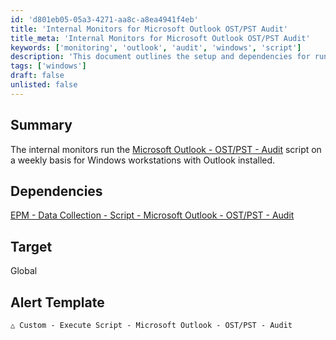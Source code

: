 ```yaml
---
id: 'd801eb05-05a3-4271-aa8c-a8ea4941f4eb'
title: 'Internal Monitors for Microsoft Outlook OST/PST Audit'
title_meta: 'Internal Monitors for Microsoft Outlook OST/PST Audit'
keywords: ['monitoring', 'outlook', 'audit', 'windows', 'script']
description: 'This document outlines the setup and dependencies for running internal monitors that execute the Microsoft Outlook OST/PST Audit script weekly on Windows workstations with Outlook installed. It includes information on the alert template and the target scope of the monitoring.'
tags: ['windows']
draft: false
unlisted: false
---
```

## Summary

The internal monitors run the [Microsoft Outlook - OST/PST - Audit](https://proval.itglue.com/DOC-5078775-8168634) script on a weekly basis for Windows workstations with Outlook installed.

## Dependencies

[EPM - Data Collection - Script - Microsoft Outlook - OST/PST - Audit](https://proval.itglue.com/DOC-5078775-8168634)

## Target

Global

## Alert Template

`△ Custom - Execute Script - Microsoft Outlook - OST/PST - Audit`













